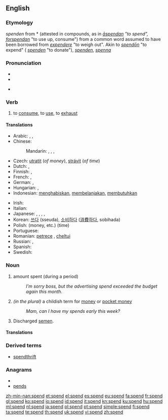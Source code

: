 ==English==

===Etymology===
{{etyl|enm}} ''spenden'' from {{etyl|ang}} *{{term||-spendan}} (attested in compounds, as in ''[[aspendan#Old English|āspendan]] "to spend", [[forspendan#Old English|forspendan]]'' "to use up, consume") from a common {{etyl|gem}} word assumed to have been borrowed from {{etyl|la}} ''[[expendere#Latin|expendere]]'' "to weigh out". Akin to {{etyl|goh|-}} ''[[spendōn]]'' "to expend" ({{etyl|de|-}} ''[[spenden#German|spenden]]'' "to donate"), {{etyl|dum|-}} ''[[spenden#Middle Dutch|spenden]]'', {{etyl|non|-}} ''[[spenna#Old Norse|spenna]]''

===Pronunciation===
* {{SAMPA|/spEnd/}}
* {{IPA|/spɛnd/}}
* {{audio|en-us-spend.ogg|Audio (US)}}
*: {{rhymes|ɛnd}}

===Verb===
{{en-verb|spends|spending|spent}}

# to [[consume]], to [[use]], to [[exhaust]]

====Translations====
{{trans-top|to consume, to use, to exhaust}}
* Arabic: {{t|ar|صرف|tr=Sárafa}},  {{t|ar|أنفق|tr='anfaqa}}, {{qualifier|time}} {{t|ar|قضى|tr=qaDaa}}
* Chinese:
*: Mandarin: {{t-|cmn|花|tr=huā|sc=Hani}},  {{qualifier|time}} {{t-|cmn|度過|sc=Hani}},  {{t-|cmn|度过|tr=dùguò|sc=Hani}},  {{t-|cmn|度|tr=dù|sc=Hani}}
* Czech: [[utratit]] (''of money''), [[strávit]] (''of time'')
* Dutch: {{t+|nl|uitgeven}}, {{t-|nl|doorbrengen}}
* Finnish: {{t+|fi|kuluttaa}}, {{t+|fi|käyttää}}
* French: {{qualifier|time}} {{t+|fr|passer}}, {{qualifier|money, etc.}} {{t+|fr|dépenser}}
* German: {{t+|de|ausgeben}},  {{qualifier|time}} {{t+|de|verbringen}}
* Hungarian: {{t+|hu|költ}}, {{t+|hu|kiad}}
* Indonesian: [[habis|menghabiskan]], [[belanja|membelanjakan]], [[butuh|membutuhkan]]
{{trans-mid}}
* Irish: {{t-|ga|caith|xs=Irish}}
* Italian: {{t+|it|spendere}}
* Japanese: {{t+|ja|使う|tr=tsukau}}, {{t-|ja|かかる|tr=kakaru}}, {{t-|ja|要する|tr=ようする, yō-suru}}, {{t+|ja|消費|alt=消費する|tr=しょうひする, shōhi-suru}},  {{qualifier|time}} {{t|ja|過ごす|tr=sugosu}}
* Korean: [[쓰다]] (sseuda), [[소비하다]] ([[消費]][[하다]], sobihada)
* Polish: {{t+|pl|tracić}} (money, etc.) {{t|pl|spędzać}} (time)
* Portuguese: {{t+|pt|gastar}}
* Romanian: [[petrece]] {{italbrac|time}}, [[cheltui]] {{italbrac|money, etc.}}
* Russian: {{qualifier|money, etc.}} {{t+|ru|тратить|tr=trátit’}},  {{qualifier|time}} {{t+|ru|проводить|tr=provodít’}}
* Spanish: {{t-|es|gastar}}
* Swedish: {{t|sv|ge ut}}
{{trans-bottom}}

===Noun===
{{en-noun}}

# amount spent (during a period)
#: ''I’m sorry boss, but the advertising spend exceeded the budget again this month.''
# ''(in the plural)'' a childish term for [[money]] or [[pocket money]]
#: ''Mam, can I have my spends early this week?''
# Discharged [[semen]].

====Translations====
{{trans-top|amount spent}}
{{trans-mid}}
{{trans-bottom}}

{{trans-top|a childish term for money or pocket money}}
{{trans-mid}}
{{trans-bottom}}

{{trans-top|discharged semen}}
{{trans-mid}}
{{trans-bottom}}

===Derived terms===
* [[spendthrift]]

===Anagrams===
* {{alphagram|denps}}
* [[pends#English|pends]]

[[zh-min-nan:spend]]
[[et:spend]]
[[el:spend]]
[[es:spend]]
[[eu:spend]]
[[fa:spend]]
[[fr:spend]]
[[gl:spend]]
[[ko:spend]]
[[io:spend]]
[[id:spend]]
[[it:spend]]
[[kn:spend]]
[[ku:spend]]
[[hu:spend]]
[[ml:spend]]
[[nl:spend]]
[[ja:spend]]
[[pl:spend]]
[[pt:spend]]
[[simple:spend]]
[[fi:spend]]
[[ta:spend]]
[[te:spend]]
[[th:spend]]
[[uk:spend]]
[[vi:spend]]
[[zh:spend]]